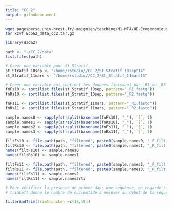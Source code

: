 ```yaml
---
title: "CC_2"
output: githubdocument
---
```

```bash
wget pagesperso.univ-brest.fr/~maignien/teaching/M1-MFA/UE-Ecogenomique2/EcoG2_data_cc2.tar.gz
tar xzvf EcoG2_data_cc2.tar.gz
```

```r
library(dada2)
```

```r
path <- "~/CC_2/data"
list.files(path)
```

```r
# Creer une variable pour St_Stratif
st_Stratif_10sep <- "/home/rstudio//CC_2/St_Stratif_10sept14"
st_Stratif_11mars <- "/home/rstudio//CC_2/St_Stratif_11mars15"
```

```r
# Creer une variable qui contient les donnees finissant par _R1 ou _R2 pour les trier par ordre alphabetique
fnFs10 <- sort(list.files(st_Stratif_10sep, pattern="_R1.fastq"))
fnRs10 <- sort(list.files(st_Stratif_10sep, pattern="_R2.fastq"))

fnFs11 <- sort(list.files(st_Stratif_11mars, pattern="_R1.fastq"))
fnRs11 <- sort(list.files(st_Stratif_11mars, pattern="_R2.fastq"))

sample.names0 <- sapply(strsplit(basename(fnFs10), "_"), `[`, 1)
sample.names1 <- sapply(strsplit(basename(fnRs10), "_"), `[`, 1)
sample.names2 <- sapply(strsplit(basename(fnFs11), "_"), `[`, 1)
sample.names3 <- sapply(strsplit(basename(fnRs11), "_"), `[`, 1)

```

```r
filtFs10 <- file.path(path, "filtered", paste0(sample.names0, "_F_filt.fastq.gz"))
filtRs10 <- file.path(path, "filtered", paste0(sample.names1, "_R_filt.fastq.gz"))
names(filtFs10) <- sample.names0
names(filtRs10) <- sample.names1

filtFs11 <- file.path(path, "filtered", paste0(sample.names2, "_F_filt.fastq.gz"))
filtRs11 <- file.path(path, "filtered", paste0(sample.names3, "_R_filt.fastq.gz"))
names(filtFs11) <- sample.names2
names(filtRs11) <- sample.names3rti
```

```r
# Pour vérificer la presence de primer dans une sequence, on regarde si les sequences commmencent de la meme facon avec la fonction more "nom de la read" dans la console. On voit que nos sequences contiennent des primers. On va chercher à enlever les 18 premiers nucleotides de R1 et R2. 
# trimLeft donne le nombre de nucleotide a enlever au debut de la sequence. Or on veut appliquer cette fonction aux R1 et aux R2.truncLec tronque les reads. 

filterAndTrim(trimtruncLen =c(18,18))
```

